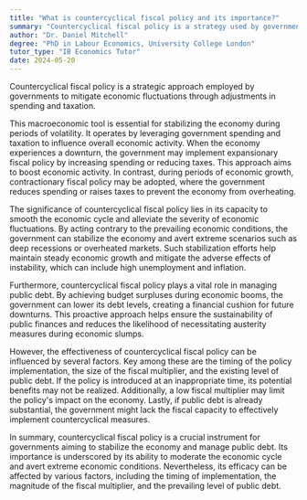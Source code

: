 ```yaml
---
title: "What is countercyclical fiscal policy and its importance?"
summary: "Countercyclical fiscal policy is a strategy used by governments to counteract economic fluctuations by adjusting spending and taxation."
author: "Dr. Daniel Mitchell"
degree: "PhD in Labour Economics, University College London"
tutor_type: "IB Economics Tutor"
date: 2024-05-20
---
```


Countercyclical fiscal policy is a strategic approach employed by governments to mitigate economic fluctuations through adjustments in spending and taxation.

This macroeconomic tool is essential for stabilizing the economy during periods of volatility. It operates by leveraging government spending and taxation to influence overall economic activity. When the economy experiences a downturn, the government may implement expansionary fiscal policy by increasing spending or reducing taxes. This approach aims to boost economic activity. In contrast, during periods of economic growth, contractionary fiscal policy may be adopted, where the government reduces spending or raises taxes to prevent the economy from overheating.

The significance of countercyclical fiscal policy lies in its capacity to smooth the economic cycle and alleviate the severity of economic fluctuations. By acting contrary to the prevailing economic conditions, the government can stabilize the economy and avert extreme scenarios such as deep recessions or overheated markets. Such stabilization efforts help maintain steady economic growth and mitigate the adverse effects of instability, which can include high unemployment and inflation.

Furthermore, countercyclical fiscal policy plays a vital role in managing public debt. By achieving budget surpluses during economic booms, the government can lower its debt levels, creating a financial cushion for future downturns. This proactive approach helps ensure the sustainability of public finances and reduces the likelihood of necessitating austerity measures during economic slumps.

However, the effectiveness of countercyclical fiscal policy can be influenced by several factors. Key among these are the timing of the policy implementation, the size of the fiscal multiplier, and the existing level of public debt. If the policy is introduced at an inappropriate time, its potential benefits may not be realized. Additionally, a low fiscal multiplier may limit the policy's impact on the economy. Lastly, if public debt is already substantial, the government might lack the fiscal capacity to effectively implement countercyclical measures.

In summary, countercyclical fiscal policy is a crucial instrument for governments aiming to stabilize the economy and manage public debt. Its importance is underscored by its ability to moderate the economic cycle and avert extreme economic conditions. Nevertheless, its efficacy can be affected by various factors, including the timing of implementation, the magnitude of the fiscal multiplier, and the prevailing level of public debt.
    